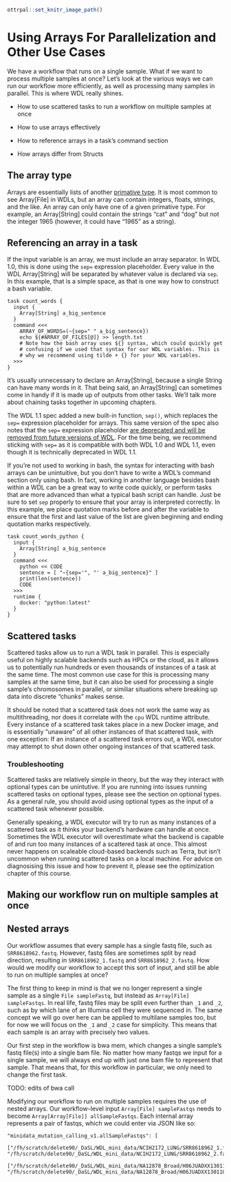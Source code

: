 ```r
ottrpal::set_knitr_image_path()
```

# Using Arrays For Parallelization and Other Use Cases

We have a workflow that runs on a single sample. What if we want to process multiple samples at once? Let's look at the various ways we can run our workflow more efficiently, as well as processing many samples in parallel. This is where WDL really shines.

- How to use scattered tasks to run a workflow on multiple samples at once

- How to use arrays effectively

- How to reference arrays in a task's command section

- How arrays differ from Structs

## The array type
Arrays are essentially lists of another [primative type](https://en.wikipedia.org/wiki/Primitive_data_type). It is most common to see Array[File] in WDLs, but an array can contain integers, floats, strings, and the like. An array can only have one of a given primative type. For example, an Array[String] could contain the strings "cat" and "dog" but not the integer 1965 (however, it could have "1965" as a string).

## Referencing an array in a task

If the input variable is an array, we must include an array separator. In WDL 1.0, this is done using the `sep=` expression placeholder. Every value in the WDL Array[String] will be separated by whatever value is declared via `sep`. In this example, that is a simple space, as that is one way how to construct a bash variable.

```
task count_words {
  input {
    Array[String] a_big_sentence
  }
  command <<<
    ARRAY_OF_WORDS=(~{sep=" " a_big_sentence})
    echo ${#ARRAY_OF_FILES[@]} >> length.txt
    # Note how the bash array uses ${} syntax, which could quickly get
    # confusing if we used that syntax for our WDL variables. This is
    # why we recommend using tilde + {} for your WDL variables.
  >>>
}
```
It's usually unnecessary to declare an Array[String], because a single String can have many words in it. That being said, an Array[String] can sometimes come in handy if it is made up of outputs from other tasks. We'll talk more about chaining tasks together in upcoming chapters.

::: {.notice data-latex="warning"}
The WDL 1.1 spec added a new built-in function, `sep()`, which replaces the `sep=` expression placeholder for arrays. This same version of the spec also notes that the `sep=` expression placeholder [are deprecated and will be removed from future versions of WDL](https://github.com/openwdl/wdl/blob/main/versions/1.1/SPEC.md#-expression-placeholder-options). For the time being, we recommend sticking with `sep=` as it is compatible with both WDL 1.0 and WDL 1.1, even though it is technically deprecated in WDL 1.1.
:::

If you're not used to working in bash, the syntax for interacting with bash arrays can be unintuitive, but you don't have to write a WDL's command section only using bash. In fact, working in another language besides bash within a WDL can be a great way to write code quickly, or perform tasks that are more advanced than what a typical bash script can handle. Just be sure to set `sep` properly to ensure that your array is interpreted correctly. In this example, we place quotation marks before and after the variable to ensure that the first and last value of the list are given beginning and ending quotation marks respectively.

```
task count_words_python {
  input {
    Array[String] a_big_sentence
  }
  command <<<
    python << CODE
    sentence = [ "~{sep='", "' a_big_sentence}" ]
    print(len(sentence))
    CODE
  >>>
  runtime {
    docker: "python:latest"
  }
}
```





## Scattered tasks
Scattered tasks allow us to run a WDL task in parallel. This is especially useful on highly scalable backends such as HPCs or the cloud, as it allows us to potentially run hundreds or even thousands of instances of a task at the same time. The most common use case for this is processing many samples at the same time, but it can also be used for processing a single sample's chromosomes in parallel, or similiar situations where breaking up data into discrete "chunks" makes sense.

It should be noted that a scattered task does not work the same way as multithreading, nor does it correlate with the `cpu` WDL runtime attribute. Every instance of a scattered task takes place in a new Docker image, and is essentially "unaware" of all other instances of that scattered task, with one exception: If an instance of a scattered task errors out, a WDL executor may attempt to shut down other ongoing instances of that scattered task.

### Troubleshooting
Scattered tasks are relatively simple in theory, but the way they interact with optional types can be unintutive. If you are running into issues running scattered tasks on optional types, please see the section on optional types. As a general rule, you should avoid using optional types as the input of a scattered task whenever possible.

Generally speaking, a WDL executor will try to run as many instances of a scattered task as it thinks your backend's hardware can handle at once. Sometimes the WDL executor will overestimate what the backend is capable of and run too many instances of a scattered task at once. This almost never happens on scaleable cloud-based backends such as Terra, but isn't uncommon when running scattered tasks on a local machine. For advice on diagnosising this issue and how to prevent it, please see the optimization chapter of this course.

## Making our workflow run on multiple samples at once




## Nested arrays
Our workflow assumes that every sample has a single fastq file, such as `SRR8618962.fastq`. However, fastq files are sometimes split by read direction, resulting in `SRR8618962_1.fastq` and `SRR8618962_2.fastq`. How would we modify our workflow to accept this sort of input, and still be able to run on multiple samples at once?

The first thing to keep in mind is that we no longer represent a single sample as a single `File sampleFastq`, but instead as `Array[File] sampleFastqs`. In real life, fastq files may be split even further than `_1` and `_2`, such as by which lane of an Illumina cell they were sequenced in. The same concept we will go over here can be applied to multilane samples too, but for now we will focus on the `_1` and `_2` case for simplicity. This means that each sample is an array with precisely two values.

Our first step in the workflow is bwa mem, which changes a single sample's fastq file(s) into a single bam file. No matter how many fastqs we input for a single sample, we will always end up with just one bam file to represent that sample. That means that, for this workflow in particular, we only need to change the first task.


TODO: edits of bwa call


Modifying our workflow to run on multiple samples requires the use of nested arrays. Our workflow-level input `Array[File] sampleFastqs` needs to become `Array[Array[File]] allSampleFastqs`. Each internal array represents a pair of fastqs, which we could enter via JSON like so:

```
"minidata_mutation_calling_v1.allSampleFastqs": [
    ["/fh/scratch/delete90/_DaSL/WDL_mini_data/NCIH2172_LUNG/SRR8618962_1.fastq", "/fh/scratch/delete90/_DaSL/WDL_mini_data/NCIH2172_LUNG/SRR8618962_2.fastq"],
    ["/fh/scratch/delete90/_DaSL/WDL_mini_data/NA12878_Broad/H06JUADXX130110.1.ATCACGAT.20k_interleaved_1.fastq", "/fh/scratch/delete90/_DaSL/WDL_mini_data/NA12878_Broad/H06JUADXX130110.1.ATCACGAT.20k_interleaved_2.fastq"]]
```